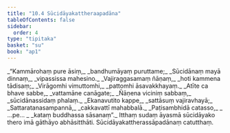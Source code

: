 ```yaml
---
title: "10.4 Sūcidāyakattheraapadāna"
tableOfContents: false
sidebar:
  order: 4
type: "tipitaka"
basket: "su"
book: "ap1"
---
```



<DynamicBreadcrumb />

<Division number="19" book="ap1" bookNo="20" page="149">

<Paragraph number="1789" type="verses" book="ap1">
_“Kammārohaṃ pure āsiṃ,_  
_bandhumāyaṃ puruttame;_  
_Sūcidānaṃ mayā dinnaṃ,_  
_vipassissa mahesino._  

</Paragraph>

</Division>
<Division number="20" book="ap1" bookNo="20" page="149">

<Paragraph number="1790" type="verses" book="ap1">
_Vajiraggasamaṃ ñāṇaṃ,_  
_hoti kammena tādisaṃ;_  
_Virāgomhi vimuttomhi,_  
_pattomhi āsavakkhayaṃ._  

</Paragraph>

</Division>
<Division number="21" book="ap1" bookNo="20" page="149">

<Paragraph number="1791" type="verses" book="ap1">
_Atīte ca bhave sabbe,_  
_vattamāne canāgate;_  
_Ñāṇena viciniṃ sabbaṃ,_  
_sūcidānassidaṃ phalaṃ._  

</Paragraph>

</Division>
<Division number="22" book="ap1" bookNo="20" page="149">

<Paragraph number="1792" type="verses" book="ap1">
_Ekanavutito kappe,_  
_sattāsuṃ vajiravhayā;_  
_Sattaratanasampannā,_  
_cakkavattī mahabbalā._  

</Paragraph>

</Division>
<Division number="23" book="ap1" bookNo="20" page="149">

<Paragraph number="1793" type="verses" book="ap1">
_Paṭisambhidā catasso,_  
_ …pe… _  
_kataṃ buddhassa sāsanaṃ”._  

</Paragraph>

<Paragraph number="1794" book="ap1">
Itthaṃ sudaṃ āyasmā sūcidāyako thero imā gāthāyo abhāsitthāti.

</Paragraph>
</Division>

<Paragraph number="1795" type="center" book="ap1">
Sūcidāyakattherassāpadānaṃ catutthaṃ.
</Paragraph>